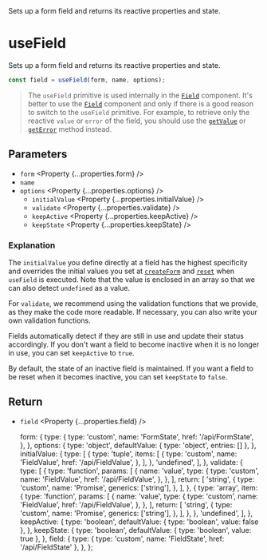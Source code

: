
<Title>useField</Title>
<Description>
  Sets up a form field and returns its reactive properties and state.
</Description>

# useField

Sets up a form field and returns its reactive properties and state.

```ts
const field = useField(form, name, options);
```

> The `useField` primitive is used internally in the <A href="/api/Field">`Field`</A> component. It's better to use the <A href="/api/Field">`Field`</A> component and only if there is a good reason to switch to the `useField` primitive. For example, to retrieve only the reactive `value` or `error` of the field, you should use the <A href="/api/getValue">`getValue`</A> or <A href="/api/getError">`getError`</A> method instead.

## Parameters

- `form` <Property {...properties.form} />
- `name` <Property type="string" />
- `options` <Property {...properties.options} />
  - `initialValue` <Property {...properties.initialValue} />
  - `validate` <Property {...properties.validate} />
  - `keepActive` <Property {...properties.keepActive} />
  - `keepState` <Property {...properties.keepState} />

### Explanation

The `initialValue` you define directly at a field has the highest specificity and overrides the initial values you set at <A href="/api/createForm">`createForm`</A> and <A href="/api/reset">`reset`</A> when `useField` is executed. Note that the value is enclosed in an array so that we can also detect `undefined` as a value.

For `validate`, we recommend using the validation functions that we provide, as they make the code more readable. If necessary, you can also write your own validation functions.

Fields automatically detect if they are still in use and update their status accordingly. If you don't want a field to become inactive when it is no longer in use, you can set `keepActive` to `true`.

By default, the state of an inactive field is maintained. If you want a field to be reset when it becomes inactive, you can set `keepState` to `false`.

## Return

- `field` <Property {...properties.field} />

  form: {
    type: {
      type: 'custom',
      name: 'FormState',
      href: '/api/FormState',
    },
  },
  options: {
    type: 'object',
    defaultValue: { type: 'object', entries: [] },
  },
  initialValue: {
    type: [
      {
        type: 'tuple',
        items: [
          {
            type: 'custom',
            name: 'FieldValue',
            href: '/api/FieldValue',
          },
        ],
      },
      'undefined',
    ],
  },
  validate: {
    type: [
      {
        type: 'function',
        params: [
          {
            name: 'value',
            type: {
              type: 'custom',
              name: 'FieldValue',
              href: '/api/FieldValue',
            },
          },
        ],
        return: [
          'string',
          {
            type: 'custom',
            name: 'Promise',
            generics: ['string'],
          },
        ],
      },
      {
        type: 'array',
        item: {
          type: 'function',
          params: [
            {
              name: 'value',
              type: {
                type: 'custom',
                name: 'FieldValue',
                href: '/api/FieldValue',
              },
            },
          ],
          return: [
            'string',
            {
              type: 'custom',
              name: 'Promise',
              generics: ['string'],
            },
          ],
        },
      },
      'undefined',
    ],
  },
  keepActive: {
    type: 'boolean',
    defaultValue: { type: 'boolean', value: false },
  },
  keepState: {
    type: 'boolean',
    defaultValue: { type: 'boolean', value: true },
  },
  field: {
    type: { type: 'custom', name: 'FieldState', href: '/api/FieldState' },
  },
};
